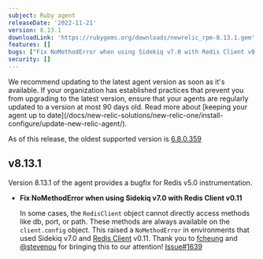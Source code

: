 ```yaml
---
subject: Ruby agent
releaseDate: '2022-11-21'
version: 8.13.1
downloadLink: 'https://rubygems.org/downloads/newrelic_rpm-8.13.1.gem'
features: []
bugs: ["Fix NoMethodError when using Sidekiq v7.0 with Redis Client v0.11"]
security: []
---
```


<Callout variant="important">
  We recommend updating to the latest agent version as soon as it's available. If your organization has established practices that prevent you from upgrading to the latest version, ensure that your agents are regularly updated to a version at most 90 days old. Read more about [keeping your agent up to date](/docs/new-relic-solutions/new-relic-one/install-configure/update-new-relic-agent/).

  As of this release, the oldest supported version is [6.8.0.359](https://docs.newrelic.com/docs/release-notes/agent-release-notes/ruby-release-notes/ruby-agent-680360)
</Callout>

## v8.13.1

Version 8.13.1 of the agent provides a bugfix for Redis v5.0 instrumentation.

* **Fix NoMethodError when using Sidekiq v7.0 with Redis Client v0.11**

  In some cases, the `RedisClient` object cannot directly access methods like db, port, or path. These methods are always available on the `client.config` object. This raised a `NoMethodError` in environments that used Sidekiq v7.0 and [Redis Client](https://rubygems.org/gems/redis-client) v0.11. Thank you to [fcheung](https://github.com/fcheung) and [@stevenou](https://github.com/stevenou) for bringing this to our attention! [Issue#1639](https://github.com/newrelic/newrelic-ruby-agent/issues/1639)
